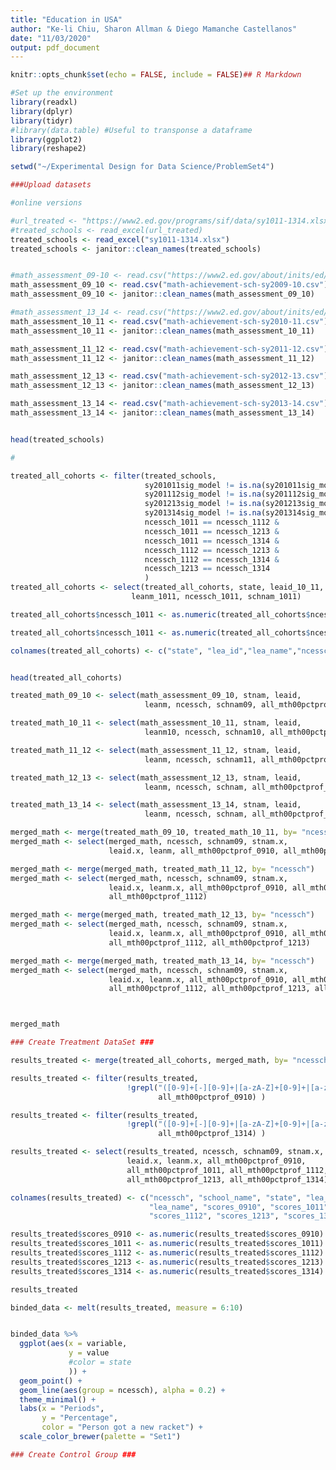 ---
title: "Education in USA"
author: "Ke-li Chiu, Sharon Allman & Diego Mamanche Castellanos"
date: "11/03/2020"
output: pdf_document
---

```{r setup, include=FALSE}
knitr::opts_chunk$set(echo = FALSE, include = FALSE)## R Markdown
```

```{r}
#Set up the environment
library(readxl)
library(dplyr)
library(tidyr)
#library(data.table) #Useful to transponse a dataframe
library(ggplot2)
library(reshape2)

setwd("~/Experimental Design for Data Science/ProblemSet4")

```

```{r}
###Upload datasets

#online versions

#url_treated <- "https://www2.ed.gov/programs/sif/data/sy1011-1314.xlsx"
#treated_schools <- read_excel(url_treated)
treated_schools <- read_excel("sy1011-1314.xlsx")
treated_schools <- janitor::clean_names(treated_schools)


#math_assessment_09-10 <- read.csv("https://www2.ed.gov/about/inits/ed/edfacts/data-files/math-achievement-sch-sy2009-10.csv")
math_assessment_09_10 <- read.csv("math-achievement-sch-sy2009-10.csv")
math_assessment_09_10 <- janitor::clean_names(math_assessment_09_10)

#math_assessment_13_14 <- read.csv("https://www2.ed.gov/about/inits/ed/edfacts/data-files/math-achievement-sch-sy2013-14.csv")
math_assessment_10_11 <- read.csv("math-achievement-sch-sy2010-11.csv")
math_assessment_10_11 <- janitor::clean_names(math_assessment_10_11)

math_assessment_11_12 <- read.csv("math-achievement-sch-sy2011-12.csv")
math_assessment_11_12 <- janitor::clean_names(math_assessment_11_12)

math_assessment_12_13 <- read.csv("math-achievement-sch-sy2012-13.csv")
math_assessment_12_13 <- janitor::clean_names(math_assessment_12_13)

math_assessment_13_14 <- read.csv("math-achievement-sch-sy2013-14.csv")
math_assessment_13_14 <- janitor::clean_names(math_assessment_13_14)


head(treated_schools)
```

```{r}
#

treated_all_cohorts <- filter(treated_schools, 
                              sy201011sig_model != is.na(sy201011sig_model) &
                              sy201112sig_model != is.na(sy201112sig_model) &
                              sy201213sig_model != is.na(sy201213sig_model) &
                              sy201314sig_model != is.na(sy201314sig_model) &
                              ncessch_1011 == ncessch_1112 &
                              ncessch_1011 == ncessch_1213 &
                              ncessch_1011 == ncessch_1314 &
                              ncessch_1112 == ncessch_1213 &
                              ncessch_1112 == ncessch_1314 &
                              ncessch_1213 == ncessch_1314
                              )
treated_all_cohorts <- select(treated_all_cohorts, state, leaid_10_11, 
                           leanm_1011, ncessch_1011, schnam_1011)

treated_all_cohorts$ncessch_1011 <- as.numeric(treated_all_cohorts$ncessch_1011)

treated_all_cohorts$ncessch_1011 <- as.numeric(treated_all_cohorts$ncessch_1011)

colnames(treated_all_cohorts) <- c("state", "lea_id","lea_name","ncessch","school_name")


head(treated_all_cohorts)
```
```{r}
treated_math_09_10 <- select(math_assessment_09_10, stnam, leaid, 
                              leanm, ncessch, schnam09, all_mth00pctprof_0910)

treated_math_10_11 <- select(math_assessment_10_11, stnam, leaid, 
                              leanm10, ncessch, schnam10, all_mth00pctprof_1011)

treated_math_11_12 <- select(math_assessment_11_12, stnam, leaid, 
                              leanm, ncessch, schnam11, all_mth00pctprof_1112)

treated_math_12_13 <- select(math_assessment_12_13, stnam, leaid, 
                              leanm, ncessch, schnam, all_mth00pctprof_1213)

treated_math_13_14 <- select(math_assessment_13_14, stnam, leaid, 
                              leanm, ncessch, schnam, all_mth00pctprof_1314)

merged_math <- merge(treated_math_09_10, treated_math_10_11, by= "ncessch")
merged_math <- select(merged_math, ncessch, schnam09, stnam.x, 
                      leaid.x, leanm, all_mth00pctprof_0910, all_mth00pctprof_1011)

merged_math <- merge(merged_math, treated_math_11_12, by= "ncessch")
merged_math <- select(merged_math, ncessch, schnam09, stnam.x, 
                      leaid.x, leanm.x, all_mth00pctprof_0910, all_mth00pctprof_1011,
                      all_mth00pctprof_1112)

merged_math <- merge(merged_math, treated_math_12_13, by= "ncessch")
merged_math <- select(merged_math, ncessch, schnam09, stnam.x, 
                      leaid.x, leanm.x, all_mth00pctprof_0910, all_mth00pctprof_1011,
                      all_mth00pctprof_1112, all_mth00pctprof_1213)

merged_math <- merge(merged_math, treated_math_13_14, by= "ncessch")
merged_math <- select(merged_math, ncessch, schnam09, stnam.x, 
                      leaid.x, leanm.x, all_mth00pctprof_0910, all_mth00pctprof_1011,
                      all_mth00pctprof_1112, all_mth00pctprof_1213, all_mth00pctprof_1314)



merged_math
```
```{r}
### Create Treatment DataSet ###

results_treated <- merge(treated_all_cohorts, merged_math, by= "ncessch")

results_treated <- filter(results_treated,
                          !grepl("([0-9]+[-][0-9]+|[a-zA-Z]+[0-9]+|[a-zA-z]+)",
                                 all_mth00pctprof_0910) )

results_treated <- filter(results_treated, 
                          !grepl("([0-9]+[-][0-9]+|[a-zA-Z]+[0-9]+|[a-zA-z]+)",
                                 all_mth00pctprof_1314) )

results_treated <- select(results_treated, ncessch, schnam09, stnam.x, 
                          leaid.x, leanm.x, all_mth00pctprof_0910, 
                          all_mth00pctprof_1011, all_mth00pctprof_1112,
                          all_mth00pctprof_1213, all_mth00pctprof_1314)

colnames(results_treated) <- c("ncessch", "school_name", "state", "lea_id",
                               "lea_name", "scores_0910", "scores_1011",
                               "scores_1112", "scores_1213", "scores_1314")

results_treated$scores_0910 <- as.numeric(results_treated$scores_0910)
results_treated$scores_1011 <- as.numeric(results_treated$scores_1011)
results_treated$scores_1112 <- as.numeric(results_treated$scores_1112)
results_treated$scores_1213 <- as.numeric(results_treated$scores_1213)
results_treated$scores_1314 <- as.numeric(results_treated$scores_1314)

results_treated

```
```{r include=TRUE}
binded_data <- melt(results_treated, measure = 6:10)


binded_data %>% 
  ggplot(aes(x = variable,
             y = value
             #color = state
             )) +
  geom_point() +
  geom_line(aes(group = ncessch), alpha = 0.2) +
  theme_minimal() +
  labs(x = "Periods",
       y = "Percentage",
       color = "Person got a new racket") +
  scale_color_brewer(palette = "Set1")

```



```{r}
### Create Control Group ###

```
